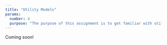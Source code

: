 ```yaml
---
title: "Utility Models"
params:
  number: 4
  purpose: "The purpose of this assignment is to get familiar with utility models, which will be the underyling modeling framework we will use for constructing choice models."
---
```


Coming soon!
